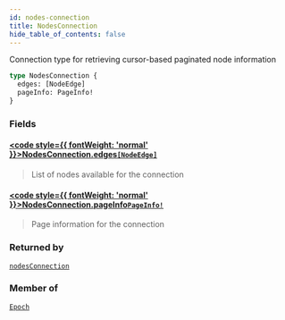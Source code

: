 ```yaml
---
id: nodes-connection
title: NodesConnection
hide_table_of_contents: false
---
```








Connection type for retrieving cursor-based paginated node information

```graphql
type NodesConnection {
  edges: [NodeEdge]
  pageInfo: PageInfo!
}
```


### Fields

#### [<code style={{ fontWeight: 'normal' }}>NodesConnection.<b>edges</b></code>](#)<Bullet />[`[NodeEdge]`](/docs/testnet/graphql/objects/node-edge) <Badge class="secondary" text="list"/> <Badge class="secondary" text="object"/>
> List of nodes available for the connection
> 

#### [<code style={{ fontWeight: 'normal' }}>NodesConnection.<b>pageInfo</b></code>](#)<Bullet />[`PageInfo!`](/docs/testnet/graphql/objects/page-info) <Badge class="secondary" text="non-null"/> <Badge class="secondary" text="object"/>
> Page information for the connection
> 



### Returned by

[`nodesConnection`](/docs/testnet/graphql/queries/nodes-connection)  <Badge class="secondary" text="query"/>

### Member of

[`Epoch`](/docs/testnet/graphql/objects/epoch)  <Badge class="secondary" text="object"/>



